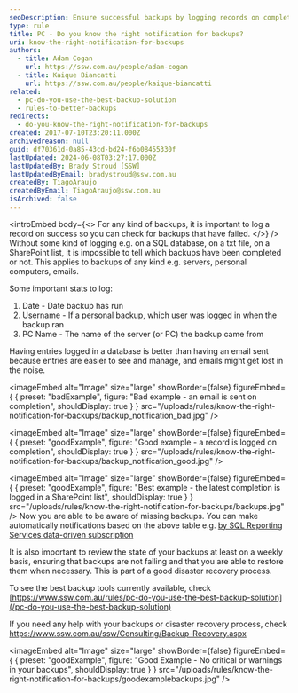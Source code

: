 ```yaml
---
seoDescription: Ensure successful backups by logging records on completion and reviewing backup status regularly to prevent data loss.
type: rule
title: PC - Do you know the right notification for backups?
uri: know-the-right-notification-for-backups
authors:
  - title: Adam Cogan
    url: https://ssw.com.au/people/adam-cogan
  - title: Kaique Biancatti
    url: https://ssw.com.au/people/kaique-biancatti
related:
  - pc-do-you-use-the-best-backup-solution
  - rules-to-better-backups
redirects:
  - do-you-know-the-right-notification-for-backups
created: 2017-07-10T23:20:11.000Z
archivedreason: null
guid: df70361d-0a85-43cd-bd24-f6b08455330f
lastUpdated: 2024-06-08T03:27:17.000Z
lastUpdatedBy: Brady Stroud [SSW]
lastUpdatedByEmail: bradystroud@ssw.com.au
createdBy: TiagoAraujo
createdByEmail: TiagoAraujo@ssw.com.au
isArchived: false
---
```


<introEmbed
  body={<>
For any kind of backups, it is important to log a record on success so you can check for backups that have failed.
  </>}
/>
Without some kind of logging e.g. on a SQL database, on a txt file, on a SharePoint list, it is impossible to tell which backups have been completed or not. This applies to backups of any kind e.g. servers, personal computers, emails.

Some important stats to log:

1. Date - Date backup has run
2. Username - If a personal backup, which user was logged in when the backup ran
3. PC Name - The name of the server (or PC) the backup came from

Having entries logged in a database is better than having an email sent because entries are easier to see and manage, and emails might get lost in the noise.

<imageEmbed
  alt="Image"
  size="large"
  showBorder={false}
  figureEmbed={ {
    preset: "badExample",
    figure: "Bad example - an email is sent on completion",
    shouldDisplay: true
  } }
  src="/uploads/rules/know-the-right-notification-for-backups/backup_notification_bad.jpg"
/>

<imageEmbed
  alt="Image"
  size="large"
  showBorder={false}
  figureEmbed={ {
    preset: "goodExample",
    figure: "Good example - a record is logged on completion",
    shouldDisplay: true
  } }
  src="/uploads/rules/know-the-right-notification-for-backups/backup_notification_good.jpg"
/>

<imageEmbed
  alt="Image"
  size="large"
  showBorder={false}
  figureEmbed={ {
    preset: "goodExample",
    figure: "Best example - the latest completion is logged in a SharePoint list",
    shouldDisplay: true
  } }
  src="/uploads/rules/know-the-right-notification-for-backups/backups.jpg"
/>
Now you are able to be aware of missing backups. You can make automatically notifications based on the above table e.g. [by SQL Reporting Services data-driven subscription](https://www.ssw.com.au/ssw/KB/KB.aspx?KBID=Q1455840)

It is also important to review the state of your backups at least on a weekly basis, ensuring that backups are not failing and that you are able to restore them when necessary. This is part of a good disaster recovery process.

To see the best backup tools currently available, check [https://www.ssw.com.au/rules/pc-do-you-use-the-best-backup-solution](/pc-do-you-use-the-best-backup-solution)

If you need any help with your backups or disaster recovery process, check <https://www.ssw.com.au/ssw/Consulting/Backup-Recovery.aspx>

<imageEmbed
  alt="Image"
  size="large"
  showBorder={false}
  figureEmbed={ {
    preset: "goodExample",
    figure: "Good Example - No critical or warnings in your backups",
    shouldDisplay: true
  } }
  src="/uploads/rules/know-the-right-notification-for-backups/goodexamplebackups.jpg"
/>
